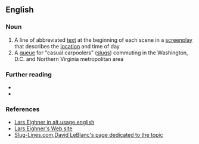 {{also|slugline}}
==English==

===Noun===
{{en-noun}}

{{examples-right|examples=·EXT. BRIDGE NIGHT (an exterior location, on a bridge at night)|sense=abbreviated text}}
# A line of abbreviated [[text]] at the beginning of each scene in a [[screenplay]] that describes the [[location]] and time of day
# A [[queue]] for "casual carpoolers" ([[slug#Noun|slugs]]) commuting in the Washington, D.C. and Northern Virginia metropolitan area

===Further reading===
* {{pedialite|screenplay slug line}}
* {{pedialite|Slugging}}

===References===
* [http://groups.google.com/group/alt.usage.english/msg/2b99238b65ca0ab3 Lars Eighner in alt.usage.english]
* [http://www.larseighner.com/workshop/faq/qa010500.html Lars Eighner's Web site]
* [http://www.slug-lines.com/ Slug-Lines.com,David LeBlanc's page dedicated to the topic]